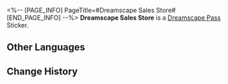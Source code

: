 <%-- [PAGE_INFO]
PageTitle=#Dreamscape Sales Store#
[END_PAGE_INFO] --%>
{{Stub|Location information}}
{{Item Infobox
|id          = 223101
|image       = Dreamscape Pass Sticker Dreamscape Sales Store.png
|type        = Dreamscape Pass Sticker
|type2       = Big Squanderer Stickers
|invCategory = 
|rarity      = 4
|effect      = Digital stickers that can be used to decorate the pages of the Dreamtour Handbook. They come in many different styles.
|description = 
|source1     = [[Obtained by progressing the Trailblaze Mission]]
}}
{{Description|This represents a way to make money by doing nothing.}}
'''Dreamscape Sales Store''' is a [[Dreamscape Pass]] Sticker.

==Other Languages==
{{Other Languages
|en   = Dreamscape Sales Store
|zhs  = 梦境贩售店
|zht  = 夢境販售店
|ja   = 夢境ショップ
|ko   = 꿈세계 판매점
|es   = Tienda de paisajes oníricos
|fr   = Boutique du Pays des rêves
|ru   = Торговый дом Мира грёз
|th   = ร้านค้าแดนฝัน
|vi   = Cửa Hàng Bán Cõi Mộng
|de   = Traumlandschaft-Shop
|id   = Dreamscape Sales Store
|pt   = Loja de Ofertas do Mundonírico
}}

==Change History==
{{Change History|2.0}}